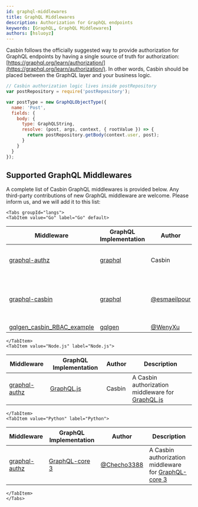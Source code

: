 ```yaml
---
id: graphql-middlewares
title: GraphQL Middlewares
description: Authorization for GraphQL endpoints
keywords: [GraphQL, GraphQL Middlewares]
authors: [hsluoyz]
---
```


Casbin follows the officially suggested way to provide authorization for GraphQL endpoints by having a single source of truth for authorization: [https://graphql.org/learn/authorization/](https://graphql.org/learn/authorization/). In other words, Casbin should be placed between the GraphQL layer and your business logic.

```javascript
// Casbin authorization logic lives inside postRepository
var postRepository = require('postRepository');

var postType = new GraphQLObjectType({
  name: 'Post',
  fields: {
    body: {
      type: GraphQLString,
      resolve: (post, args, context, { rootValue }) => {
        return postRepository.getBody(context.user, post);
      }
    }
  }
});
```

## Supported GraphQL Middlewares

A complete list of Casbin GraphQL middlewares is provided below. Any third-party contributions of new GraphQL middleware are welcome. Please inform us, and we will add it to this list:

```mdx-code-block
<Tabs groupId="langs">
<TabItem value="Go" label="Go" default>
```

| Middleware                                                                         | GraphQL Implementation                           | Author                                         | Description                                            |
|------------------------------------------------------------------------------------|--------------------------------------------------|------------------------------------------------|--------------------------------------------------------|
| [graphql-authz](https://github.com/casbin/graphql-authz)                           | [graphql](https://github.com/graphql-go/graphql) | Casbin                                         | An authorization middleware for graphql-go             |
| [graphql-casbin](https://github.com/esmaeilpour/graphql-casbin)                    | [graphql](https://github.com/graphql-go/graphql) | [@esmaeilpour](https://github.com/esmaeilpour) | An implementation of using GraphQL and Casbin together |
| [gqlgen_casbin_RBAC_example](https://github.com/WenyXu/gqlgen_casbin_RBAC_example) | [gqlgen](https://github.com/99designs/gqlgen)    | [@WenyXu](https://github.com/WenyXu)           | (empty)                                                |

```mdx-code-block
</TabItem>
<TabItem value="Node.js" label="Node.js">
```

| Middleware                                                    | GraphQL Implementation                              | Author | Description                                                                               |
|---------------------------------------------------------------|-----------------------------------------------------|--------|-------------------------------------------------------------------------------------------|
| [graphql-authz](https://github.com/node-casbin/graphql-authz) | [GraphQL.js](https://github.com/graphql/graphql-js) | Casbin | A Casbin authorization middleware for [GraphQL.js](https://github.com/graphql/graphql-js) |

```mdx-code-block
</TabItem>
<TabItem value="Python" label="Python">
```

| Middleware                                                   | GraphQL Implementation                                           | Author                                       | Description                                                                                            |
|--------------------------------------------------------------|------------------------------------------------------------------|----------------------------------------------|--------------------------------------------------------------------------------------------------------|
| [graphql-authz](https://github.com/Checho3388/graphql-authz) | [GraphQL-core 3](https://github.com/graphql-python/graphql-core) | [@Checho3388](https://github.com/Checho3388) | A Casbin authorization middleware for [GraphQL-core 3](https://github.com/graphql-python/graphql-core) |

```mdx-code-block
</TabItem>
</Tabs>
```
